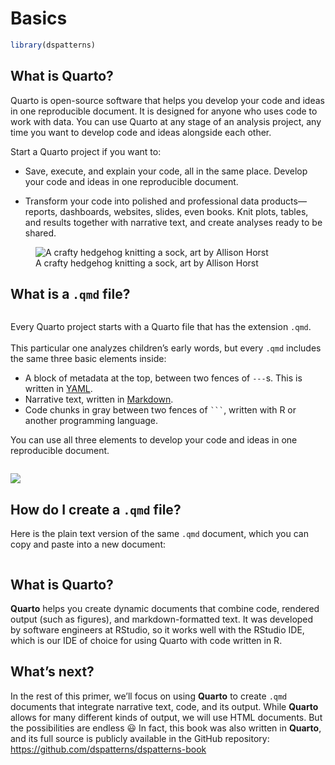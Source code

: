 # Basics

```r
library(dspatterns)
```

## What is Quarto?

Quarto is open-source software that helps you develop your code and ideas in one reproducible document. It is designed for anyone who uses code to work with data. You can use Quarto at any stage of an analysis project, any time you want to develop code and ideas alongside each other.

Start a Quarto project if you want to:

::: {layout="[60,-5,35]"}
-   Save, execute, and explain your code, all in the same place. Develop your code and ideas in one reproducible document.

-   Transform your code into polished and professional data products---reports, dashboards, websites, slides, even books. Knit plots, tables, and results together with narrative text, and create analyses ready to be shared.

![A crafty hedgehog knitting a sock, art by Allison Horst](img/hedgehog.png)
:::

## What is a `.qmd` file?

::: {layout="[50,50]"}
::: column
Every Quarto project starts with a Quarto file that has the extension `.qmd`.\
\
This particular one analyzes children's early words, but every `.qmd` includes the same three basic elements inside:\

-   A block of metadata at the top, between two fences of `---`s. This is written in [YAML](https://learnxinyminutes.com/docs/yaml/).
-   Narrative text, written in [Markdown](https://commonmark.org/help/tutorial/).
-   Code chunks in gray between two fences of ```` ``` ````, written with R or another programming language.

You can use all three elements to develop your code and ideas in one reproducible document.
:::

![](img/01-source.png)
:::

## How do I create a `.qmd` file?

Here is the plain text version of the same `.qmd` document, which you can copy and paste into a new document:

```verbatim
```

## What is **Quarto**?

**Quarto** helps you create dynamic documents that combine code, rendered output (such as figures), and markdown-formatted text. It was developed by software engineers at RStudio, so it works well with the RStudio IDE, which is our IDE of choice for using Quarto with code written in R.

## What's next?

In the rest of this primer, we'll focus on using **Quarto** to create `.qmd` documents that integrate narrative text, code, and its output. While **Quarto** allows for many different kinds of output, we will use HTML documents. But the possibilities are endless 😃 In fact, this book was also written in **Quarto**, and its full source is publicly available in the GitHub repository: <https://github.com/dspatterns/dspatterns-book>
